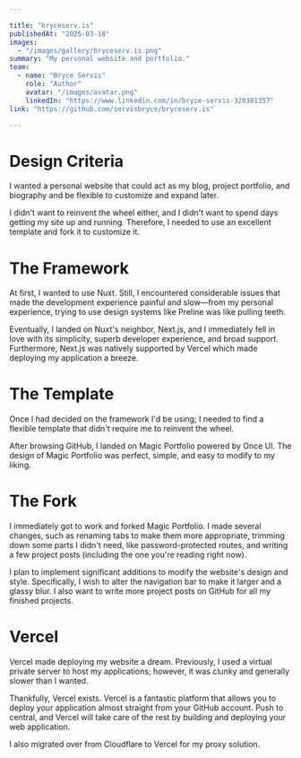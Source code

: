 ```yaml
---

title: "bryceserv.is"
publishedAt: "2025-03-18"
images:
  - "/images/gallery/bryceserv.is.png"
summary: "My personal website and portfolio."
team:
  - name: "Bryce Servis"
    role: "Author"
    avatar: "/images/avatar.png"
    linkedIn: "https://www.linkedin.com/in/bryce-servis-328381357"
link: "https://github.com/servisbryce/bryceserv.is"

---
```


# Design Criteria
I wanted a personal website that could act as my blog, project portfolio, and biography and be flexible to customize and expand later.

I didn't want to reinvent the wheel either, and I didn't want to spend days getting my site up and running. Therefore, I needed to use an excellent template and fork it to customize it.

# The Framework
At first, I wanted to use Nuxt. Still, I encountered considerable issues that made the development experience painful and slow—from my personal experience, trying to use design systems like Preline was like pulling teeth.

Eventually, I landed on Nuxt's neighbor, Next.js, and I immediately fell in love with its simplicity, superb developer experience, and broad support. Furthermore, Next.js was natively supported by Vercel which made deploying my application a breeze.

# The Template
Once I had decided on the framework I'd be using; I needed to find a flexible template that didn't require me to reinvent the wheel. 

After browsing GitHub, I landed on Magic Portfolio powered by Once UI. The design of Magic Portfolio was perfect, simple, and easy to modify to my liking.

# The Fork
I immediately got to work and forked Magic Portfolio. I made several changes, such as renaming tabs to make them more appropriate, trimming down some parts I didn't need, like password-protected routes, and writing a few project posts (including the one you're reading right now).


I plan to implement significant additions to modify the website's design and style. Specifically, I wish to alter the navigation bar to make it larger and a glassy blur. I also want to write more project posts on GitHub for all my finished projects.

# Vercel
Vercel made deploying my website a dream. Previously, I used a virtual private server to host my applications; however, it was clunky and generally slower than I wanted.

Thankfully, Vercel exists. Vercel is a fantastic platform that allows you to deploy your application almost straight from your GitHub account. Push to central, and Vercel will take care of the rest by building and deploying your web application.

I also migrated over from Cloudflare to Vercel for my proxy solution.